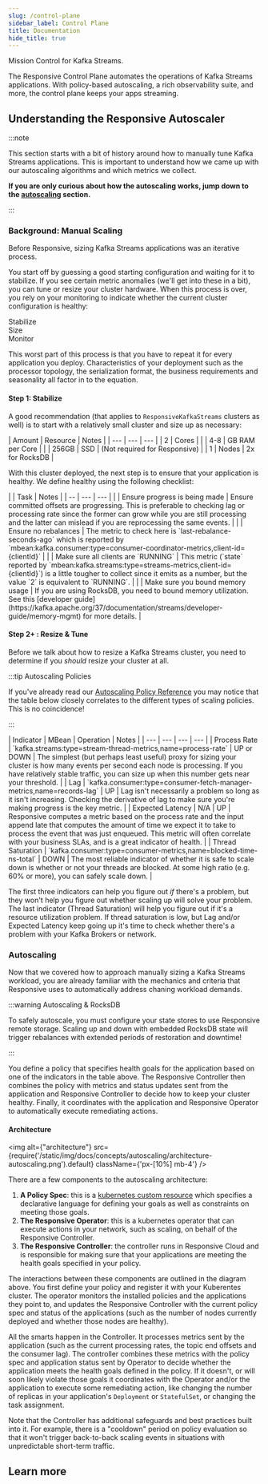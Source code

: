 ```yaml
---
slug: /control-plane
sidebar_label: Control Plane
title: Documentation
hide_title: true
---
```



<div className={'flex flex-col text-center items-center text-4xl font-heading'}>
    Mission Control for Kafka Streams<span className={'text-orange-500'}>.</span>
</div>

The Responsive Control Plane automates the operations of Kafka Streams applications. With policy-based autoscaling,
a rich observability suite, and more, the control plane keeps your apps streaming.

## Understanding the Responsive Autoscaler

:::note

This section starts with a bit of history around how to manually tune Kafka
Streams applications. This is important to understand how we came up with our autoscaling
algorithms and which metrics we collect.

**If you are only curious about how the autoscaling works, jump down to the
[autoscaling](#autoscaling) section.**

:::

### Background: Manual Scaling

Before Responsive, sizing Kafka Streams applications was an iterative process.

You start off by guessing a good starting configuration and waiting for it to stabilize.
If you see certain metric anomalies (we'll get into these in a bit), you can tune
or resize your cluster hardware. When this process is over, you rely on your monitoring
to indicate whether the current cluster configuration is healthy:

<div className={'flex items-center font-heading text-center gap-4 justify-center mb-6'}>
    <Section className={'w-28'}>Stabilize</Section>
    <Icons.arrowRight className={'w-4'}/>
    <Section className={'w-28'}>Size</Section>
    <Icons.arrowRight className={'w-4'}/>
    <Section className={'w-28'}>Monitor</Section>
</div>

This worst part of this process is that you have to repeat it for every application
you deploy. Characteristics of your deployment such as the processor topology, the
serialization format, the business requirements and seasonality all factor in to the
equation.

#### Step 1: Stabilize

A good recommendation (that applies to `ResponsiveKafkaStreams` clusters as well) is
to start with a relatively small cluster and size up as necessary:

<div className={'flex justify-center text-sm'}>
    | Amount | Resource | Notes |
    | --- | --- | --- |
    | 2 | Cores |  |
    | 4-8 | GB RAM per Core | |
    | 256GB | SSD | (Not required for Responsive) |
    | 1 | Nodes | 2x for RocksDB |
</div>

With this cluster deployed, the next step is to ensure that your application
is healthy. We define healthy using the following checklist:

<div className={'flex justify-center text-sm'}>
    | | Task | Notes |
    | -- | --- | --- |
    | <Icons.check/>  | Ensure progress is being made | Ensure committed offsets are progressing. This is preferable to checking lag or processing rate since the former can grow while you are still processing and the latter can mislead if you are reprocessing the same events. |
    | <Icons.check/>  | Ensure no rebalances | The metric to check here is `last-rebalance-seconds-ago` which is reported by `mbean:kafka.consumer:type=consumer-coordinator-metrics,client-id={clientId}` |
    | <Icons.check/>  | Make sure all clients are `RUNNING` | This metric (`state` reported by `mbean:kafka.streams:type=streams-metrics,client-id={clientId}`) is a little tougher to collect since it emits as a number, but the value `2` is equivalent to `RUNNING`. |
    | <Icons.check/> | Make sure you bound memory usage | If you are using RocksDB, you need to bound memory utilization. See this [developer guide](https://kafka.apache.org/37/documentation/streams/developer-guide/memory-mgmt) for more details. |
</div>

#### Step 2+ : Resize & Tune

Before we talk about how to resize a Kafka Streams cluster, you need to determine if you _should_ resize your
cluster at all.

:::tip Autoscaling Policies

If you've already read our [Autoscaling Policy Reference](/control-plane/policies) you may notice
that the table below closely correlates to the different types of scaling policies. This is no
coincidence!

:::

<div className={'flex justify-center text-sm'}>
    | Indicator | MBean | Operation | Notes |
    | --- | --- | --- | --- |
    | Process Rate | `kafka.streams:type=stream-thread-metrics,name=process-rate` | UP or DOWN | The simplest (but perhaps least useful) proxy for sizing your cluster is how many events per second each node is processing. If you have relatively stable traffic, you can size up when this number gets near your threshold. |
    | Lag | `kafka.consumer:type=consumer-fetch-manager-metrics,name=records-lag` | UP | Lag isn't necessarily a problem so long as it isn't increasing. Checking the derivative of lag to make sure you're making progress is the key metric. |
    | Expected Latency | N/A | UP | Responsive computes a metric based on the process rate and the input append late that computes the amount of time we expect it to take to process the event that was just enqueued. This metric will often correlate with your business SLAs, and is a great indicator of health. |
    | Thread Saturation | `kafka.consumer:type=consumer-metrics,name=blocked-time-ns-total` | DOWN  | The most reliable indicator of whether it is safe to scale down is whether or not your threads are blocked. At some high ratio (e.g. 60% or more), you can safely scale down. |
</div>

The first three indicators can help you figure out _if_ there's a problem, but they won't help you figure out
whether scaling up will solve your problem. The last indicator (Thread Saturation) will help you figure out if
it's a resource utilization problem. If thread saturation is low, but Lag and/or Expected Latency keep going up
it's time to check whether there's a problem with your Kafka Brokers or network.

### Autoscaling

Now that we covered how to approach manually sizing a Kafka Streams workload, you are already
familiar with the mechanics and criteria that Responsive uses to automatically address chaning
workload demands.

:::warning Autoscaling & RocksDB

To safely autoscale, you must configure your state stores to use Responsive remote storage.
Scaling up and down with embedded RocksDB state will trigger rebalances with extended periods
of restoration and downtime!

:::

You define a policy that specifies health goals for the application based on one of the indicators
in the table above. The Responsive Controller then combines the policy with metrics and status
updates sent from the application and Responsive Controller to decide how to keep your cluster
healthy. Finally, it coordinates with the application and Responsive Operator to automatically
execute remediating actions.

#### Architecture

<img
    alt={"architecture"}
    src={require('/static/img/docs/concepts/autoscaling/architecture-autoscaling.png').default}
    className={'px-[10%] mb-4'} />

There are a few components to the autoscaling architecture:

1. **A Policy Spec**: this is a [kubernetes custom resource](/control-plane/policies#custom-resource-specification)
which specifies a declarative language for defining your goals as well as constraints on
meeting those goals.
1. **The Responsive Operator**: this is a kubernetes operator that can execute actions in
your network, such as scaling, on behalf of the Responsive Controller.
1. **The Responsive Controller**: the controller runs in Responsive Cloud and is responsible
for making sure that your applications are meeting the health goals specified in your policy.

The interactions between these components are outlined in the diagram above. You first define
your policy and register it with your Kuberentes cluster. The operator monitors the installed
policies and the applications they point to, and updates the Responsive Controller with the
current policy spec and status of the applications (such as the number of nodes currently deployed
and whether those nodes are healthy).

All the smarts happen in the Controller. It processes metrics sent by the application (such as
the current processing rates, the topic end offsets and the consumer lag). The controller
combines these metrics with the policy spec and application status sent by Operator to decide
whether the application meets the health goals defined in the policy. If it doesn't, or will
soon likely violate those goals it coordinates with the Operator and/or the application to
execute some remediating action, like changing the number of replicas in your application's
`Deployment` or `StatefulSet`, or changing the task assignment.

Note that the Controller has additional safeguards and best practices built into it. For example,
there is a "cooldown" period on policy evaluation so that it won't trigger back-to-back scaling
events in situations with unpredictable short-term traffic.

## Learn more

<DocCardList />